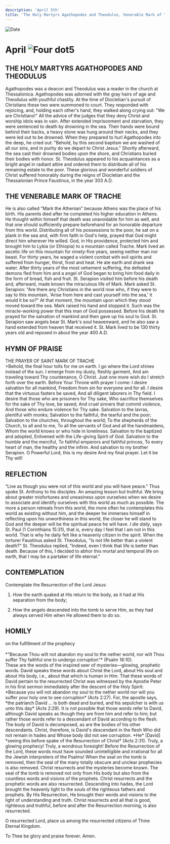 ```yaml
---
description: 'April 5th'
title: 'The Holy Martyrs Agathopodes and Theodulus, Venerable Mark of Trache'
---
```


<CustomPaginator />
<RunningHead />

<Image src="/title-imprint.png" height={68} width={50} alt="Date" className="title-imprint"/>

# <div id="date">April <Image className="four-dot" src="/four-dot.png" height={15} width={15} alt="Four dot" />5</div>

## THE HOLY MARTYRS AGATHOPODES AND THEODULUS

Agathopodes was a deacon and Theodulus was a reader in the church at Thessalonica. Agathopodes was adorned with the gray hairs of age and Theodulus with youthful chastity. At the time of Diocletian's pursuit of Christians these two were summoned to court. They responded with rejoicing, and, holding each other's hand, they walked along crying out: "We are Christians!" All the advice of the judges that they deny Christ and worship idols was in vain. After extended imprisonment and starvation, they were sentenced to death by drowning in the sea. Their hands were bound behind their backs, a heavy stone was hung around their necks, and they were led out to be drowned. When they prepared to hurl Agathopodes into the deep, he cried out: "Behold, by this second baptism we are washed of all our sins, and in purity do we depart to Christ Jesus." Shortly afterward, the sea cast their drowned bodies upon the shore, and Christians buried their bodies with honor. St. Theodulus appeared to his acquaintances as a bright angel in radiant attire and ordered them to distribute all of his remaining estate to the poor. These glorious and wonderful soldiers of Christ suffered honorably during the reigns of Diocletian and the Thessalonian Prince Faustinus, in the year 303 A.D.

## THE VENERABLE MARK OF TRACHE

He is also called "Mark the Athenian" because Athens was the place of his birth. His parents died after he completed his higher education in Athens. He thought within himself that death was unavoidable for him as well, and that one should sufficiently prepare beforehand for an honorable departure from this world. Distributing all of his possessions to the poor, he sat on a plank in the sea and, with firm faith in God's help, prayed that God might direct him wherever He willed. God, in His providence, protected him and brought him to Lybia (or Ethiopia) to a mountain called Trache. Mark lived an ascetic life on this mountain for ninety-five years, seeing neither man nor beast. For thirty years, he waged a violent combat with evil spirits and suffered from hunger, thirst, frost and heat. He ate earth and drank sea water. After thirty years of the most vehement suffering, the defeated demons fled from him and a angel of God began to bring him food daily in the form of bread, fish and fruit. St. Serapion visited him before his death and, afterward, made known the miraculous life of Mark. Mark asked St. Serapion: "Are there any Christians in the world now who, if they were to say to this mountain, 'Arise from here and cast yourself into the sea,' it would it be so?" At that moment, the mountain upon which they stood moved toward the sea. Mark raised his hand and stopped it. Such was the miracle-working power that this man of God possessed. Before his death he prayed for the salvation of mankind and then gave up his soul to God. St. Serapion saw angels bear St. Mark's soul heavenward, and he also saw a hand extended from heaven that received it. St. Mark lived to be 130 thirty years old and reposed in about the year 400 A.D.


## HYMN OF PRAISE
<div style={{textAlign:'center', color:'crimson', fontWeight:'bold'}}>
THE PRAYER OF SAINT MARK OF TRACHE
</div>
>Behold, the final hour tolls for me on earth.  
I go where the Lord shines instead of the sun.  
I emerge from my dusty, fleshly garment,  
And am traveling toward Thy countenance, O Christ.  
Just one more wish do I stretch forth over the earth.  
Before Your Throne with prayer I come:  
I desire salvation for all mankind,  
Freedom from sin for everyone and for all.  
I desire that the virtuous fasters be saved,  
And all diligent laborers in Thy field.  
I desire that those who are prisoners for Thy sake,  
Who sacrifice themselves for the sake of Thy love, be saved;  
And cruel sinners that commit violence,  
And those who endure violence for Thy sake.  
Salvation to the lavras, plentiful with monks;  
Salvation to the faithful, the tearful and the poor;  
Salvation to the churches, throughout the world;  
To the shepherds of the Church, to all and to me,  
To all the servants of God and all the handmaidens,  
Whom the world knows or who hide in loneliness.  
Salvation to the baptized and adopted,  
Enlivened with the Life-giving Spirit of God.  
Salvation to the humble and the merciful,  
To faithful emperors and faithful princes,  
To every heart of man, the healthy and the infirm.  
And salvation to my brother Serapion.  
O Powerful Lord, this is my desire  
And my final prayer. Let it be Thy will!  


## REFLECTION

“Live as though you were not of this world and you will have peace." Thus spoke St. Anthony to his disciples. An amazing lesson but truthful. We bring about greater misfortunes and uneasiness upon ourselves when we desire to associate and identify ourselves with this world as much as possible. The more a person retreats from this world, the more often he contemplates this world as existing without him, and the deeper he immerses himself in reflecting upon his unworthiness in this world, the closer he will stand to God and the deeper will be the spiritual peace he will have. *I die daily*, says St. Paul (1 Corinthians 15:31), that is, every day I feel that I am not in this world. That is why he daily felt like a heavenly citizen in the spirit. When the torturer Faustinus asked St. Theodulus, "Is not life better than a violent death?" St. Theodulus replied, "Indeed, even I think that life is better than death. Because of this, I decided to abhor this mortal and temporal life on earth, that I may be a partaker of life eternal."


## CONTEMPLATION

Contemplate the Resurrection of the Lord Jesus:

1. How the earth quaked at His return to the body, as it had at His separation from the body;

2. How the angels descended into the tomb to serve Him, as they had always served Him when He allowed them to do so.


## HOMILY
<div style={{textAlign:'center', color:'crimson', fontWeight:'bold'}}>
on the fulfillment of the prophecy
</div><br />
<div style={{textAlign:'right'}}>
*"Because Thou wilt not abandon my soul to the nether world, nor wilt Thou suffer Thy faithful one to undergo corruption"* (Psalm 16:10).
</div>
These are the words of the inspired seer of mysteries—glowing, prophetic words. David speaks these words about Christ the Lord, about His soul and about His body, i.e., about that which is human in Him. That these words of David pertain to the resurrected Christ was witnessed by the Apostle Peter in his first sermon immediately after the descent of the Holy Spirit: *Because you will not abandon my soul to the nether world nor will you suffer your holy one to see corruption* (Acts 2:27). For, the apostle says, *the patriarch David ...  is both dead and buried, and his sepulcher is with us unto this day* (Acts 2:29). It is not possible that those words refer to David, although David speaks as though they are from him and refer to him; but rather those words refer to a descendant of David according to the flesh. The body of David is decomposed, as are the bodies of his other descendants. Christ, therefore, is David's descendant in the flesh Who did not remain in hades and Whose body did not see corruption. *He* [David] *seeing this before spake of the Resurrection of Christ* (Acts 2:31). Truly, a glowing prophecy! Truly, a wondrous foresight! Before the Resurrection of the Lord, these words must have sounded unintelligible and irrational for all the Jewish interpreters of the Psalms! When the seal on the tomb is removed, then the seal of the many totally obscure and unclear prophecies is also removed. Christ resurrects and the mysteries become known. The seal of the tomb is removed not only from His body but also from the countless words and visions of the prophets. Christ resurrects and the prophetic words are also resurrected. Descending into hades, the Lord brought the heavenly light to the souls of the righteous fathers and prophets. By His Resurrection, He brought their words and visions to the light of understanding and truth. Christ resurrects and all that is good, righteous and truthful, before and after the Resurrection morning, is also resurrected.

O resurrected Lord, place us among the resurrected citizens of Thine Eternal Kingdom.

To Thee be glory and praise forever. Amen.
